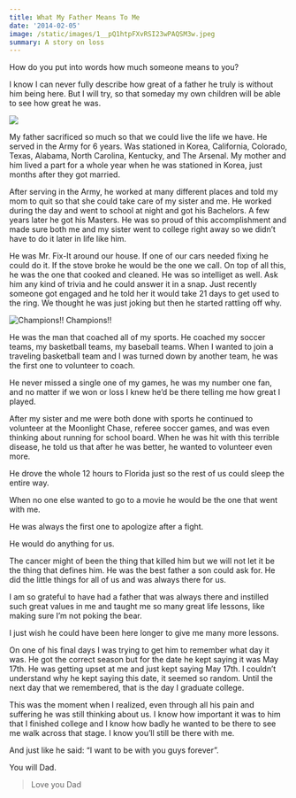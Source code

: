 ```yaml
---
title: What My Father Means To Me
date: '2014-02-05'
image: /static/images/1__pQ1htpFXvRSI23wPAQSM3w.jpeg
summary: A story on loss
---
```

How do you put into words how much someone means to you?

I know I can never fully describe how great of a father he truly is without him being here. But I will try, so that someday my own children will be able to see how great he was.

![](/static/images/1__pQ1htpFXvRSI23wPAQSM3w.jpeg)

My father sacrificed so much so that we could live the life we have. He served in the Army for 6 years. Was stationed in Korea, California, Colorado, Texas, Alabama, North Carolina, Kentucky, and The Arsenal. My mother and him lived a part for a whole year when he was stationed in Korea, just months after they got married.

After serving in the Army, he worked at many different places and told my mom to quit so that she could take care of my sister and me. He worked during the day and went to school at night and got his Bachelors. A few years later he got his Masters. He was so proud of this accomplishment and made sure both me and my sister went to college right away so we didn’t have to do it later in life like him.

He was Mr. Fix-It around our house. If one of our cars needed fixing he could do it. If the stove broke he would be the one we call. On top of all this, he was the one that cooked and cleaned. He was so intelliget as well. Ask him any kind of trivia and he could answer it in a snap. Just recently someone got engaged and he told her it would take 21 days to get used to the ring. We thought he was just joking but then he started rattling off why.

![Champions!!](/static/images/1__dtUUvSMd0eUtut5G5JnEnw.jpeg) Champions!!

He was the man that coached all of my sports. He coached my soccer teams, my basketball teams, my baseball teams. When I wanted to join a traveling basketball team and I was turned down by another team, he was the first one to volunteer to coach.

He never missed a single one of my games, he was my number one fan, and no matter if we won or loss I knew he’d be there telling me how great I played.

After my sister and me were both done with sports he continued to volunteer at the Moonlight Chase, referee soccer games, and was even thinking about running for school board. When he was hit with this terrible disease, he told us that after he was better, he wanted to volunteer even more.

He drove the whole 12 hours to Florida just so the rest of us could sleep the entire way.

When no one else wanted to go to a movie he would be the one that went with me.

He was always the first one to apologize after a fight.

He would do anything for us.

The cancer might of been the thing that killed him but we will not let it be the thing that defines him. He was the best father a son could ask for. He did the little things for all of us and was always there for us.

I am so grateful to have had a father that was always there and instilled such great values in me and taught me so many great life lessons, like making sure I’m not poking the bear.

I just wish he could have been here longer to give me many more lessons.

On one of his final days I was trying to get him to remember what day it was. He got the correct season but for the date he kept saying it was May 17th. He was getting upset at me and just kept saying May 17th. I couldn’t understand why he kept saying this date, it seemed so random. Until the next day that we remembered, that is the day I graduate college.

This was the moment when I realized, even through all his pain and suffering he was still thinking about us. I know how important it was to him that I finished college and I know how badly he wanted to be there to see me walk across that stage. I know you’ll still be there with me.

And just like he said: “I want to be with you guys forever”.

You will Dad.

> Love you Dad